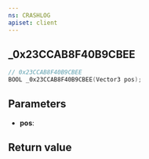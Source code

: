 ```yaml
---
ns: CRASHLOG
apiset: client
---
```

## _0x23CCAB8F40B9CBEE

```c
// 0x23CCAB8F40B9CBEE
BOOL _0x23CCAB8F40B9CBEE(Vector3 pos);
```


## Parameters
* **pos**:

## Return value